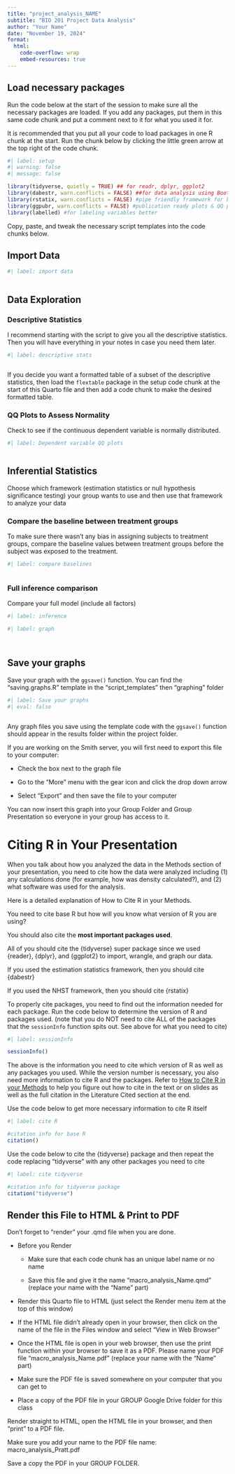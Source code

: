 ```yaml
---
title: "project_analysis_NAME"
subtitle: "BIO 201 Project Data Analysis"
author: "Your Name"
date: "November 19, 2024"
format: 
  html:
    code-overflow: wrap
    embed-resources: true
---
```


## Load necessary packages

Run the code below at the start of the session to make sure all the necessary packages are loaded. If you add any packages, put them in this same code chunk and put a comment next to it for what you used it for.

It is recommended that you put all your code to load packages in one R chunk at the start. Run the chunk below by clicking the little green arrow at the top right of the code chunk.

```r
#| label: setup
#| warning: false
#| message: false

library(tidyverse, quietly = TRUE) ## for readr, dplyr, ggplot2
library(dabestr, warn.conflicts = FALSE) ##for data analysis using Bootstrap-coupled estimation
library(rstatix, warn.conflicts = FALSE) #pipe friendly framework for basic stats
library(ggpubr, warn.conflicts = FALSE) #publication ready plots & QQ plots
library(labelled) #for labeling variables better


```


Copy, paste, and tweak the necessary script templates into the code chunks below.


## Import Data


```r
#| label: import data



```



## Data Exploration

### Descriptive Statistics

I recommend starting with the script to give you all the descriptive statistics. Then you will have everything in your notes in case you need them later. 

```r
#| label: descriptive stats



```

If you decide you want a formatted table of a subset of the descriptive statistics, then load the `flextable` package in the setup code chunk at the start of this Quarto file and then add a code chunk to make the desired formatted table.


### QQ Plots to Assess Normality

Check to see if the continuous dependent variable is normally distributed.

```r
#| label: Dependent variable QQ plots 



```


## Inferential Statistics

Choose which framework (estimation statistics or null hypothesis significance testing) your group wants to use and then use that framework to analyze your data

### Compare the baseline between treatment groups

To make sure there wasn't any bias in assigning subjects to treatment groups, compare the baseline values between treatment groups before the subject was exposed to the treatment.

```r
#| label: compare baselines



```

### Full inference comparison

Compare your full model (include all factors)

```r
#| label: inference


```







```r
#| label: graph




```



## Save your graphs

Save your graph with the `ggsave()` function. You can find the "saving.graphs.R" template in the "script_templates" then "graphing" folder


```r
#| label: Save your graphs
#| eval: false



```


Any graph files you save using the template code with the `ggsave()` function should appear in the results folder within the project folder.

If you are working on the Smith server, you will first need to export this file to your computer:

-   Check the box next to the graph file

-   Go to the "More" menu with the gear icon and click the drop down arrow

-   Select "Export" and then save the file to your computer

You can now insert this graph into your Group Folder and Group Presentation so everyone in your group has access to it.

# Citing R in Your Presentation

When you talk about how you analyzed the data in the Methods section of your presentation, you need to cite how the data were analyzed including (1) any calculations done (for example, how was density calculated?), and (2) what software was used for the analysis.

Here is a detailed explanation of How to Cite R in your Methods.

You need to cite base R but how will you know what version of R you are using?

You should also cite the **most important packages used**.

All of you should cite the {tidyverse} super package since we used {reader}, {dplyr}, and {ggplot2} to import, wrangle, and graph our data. 

If you used the estimation statistics framework, then you should cite {dabestr}

If you used the NHST framework, then you should cite {rstatix}

To properly cite packages, you need to find out the information needed for each package. Run the code below to determine the version of R and packages used. (note that you do NOT need to cite ALL of the packages that the `sessionInfo` function spits out. See above for what you need to cite)

```r
#| label: sessionInfo

sessionInfo()

```

The above is the information you need to cite which version of R as well as any packages you used. While the version number is necessary, you also need more information to cite R and the packages. Refer to [How to Cite R in your Methods](https://docs.google.com/presentation/d/1RG4_R-MDOy1vbMz-M1gfOcMtgqWu9Kvv_R4ex5QdcVk/edit?usp=sharing) to help you figure out how to cite in the text or on slides as well as the full citation in the Literature Cited section at the end.

Use the code below to get more necessary information to cite R itself

```r
#| label: cite R

#citation info for base R 
citation()

```

Use the code below to cite the {tidyverse} package and then repeat the code replacing "tidyverse" with any other packages you need to cite

```r
#| label: cite tidyverse

#citation info for tidyverse package 
citation("tidyverse")

```

## Render this File to HTML & Print to PDF

Don't forget to "render" your .qmd file when you are done.

-   Before you Render

    -   Make sure that each code chunk has an unique label name or no name

    -   Save this file and give it the name "macro_analysis_Name.qmd" (replace your name with the "Name" part)

-   Render this Quarto file to HTML (just select the Render menu item at the top of this window)

-   If the HTML file didn't already open in your browser, then click on the name of the file in the Files window and select "View in Web Browser"

-   Once the HTML file is open in your web browser, then use the print function within your browser to save it as a PDF. Please name your PDF file "macro_analysis_Name.pdf" (replace your name with the "Name" part)

-   Make sure the PDF file is saved somewhere on your computer that you can get to

-   Place a copy of the PDF file in your GROUP Google Drive folder for this class

Render straight to HTML, open the HTML file in your browser, and then "print" to a PDF file.

Make sure you add your name to the PDF file name: macro_analysis_Pratt.pdf

Save a copy the PDF in your GROUP FOLDER.
